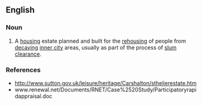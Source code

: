 ==English==

===Noun===
{{en-noun|head=[[overspill]] [[estate]]|s}}

# A [[housing]] estate planned and built for the [[rehousing]] of people from [[decaying]] [[inner city]] areas, usually as part of the process of [[slum]] [[clearance]].

===References===
* http://www.sutton.gov.uk/leisure/heritage/Carshalton/sthelierestate.htm
* www.renewal.net/Documents/RNET/Case%2520Study/Participatoryrapidappraisal.doc